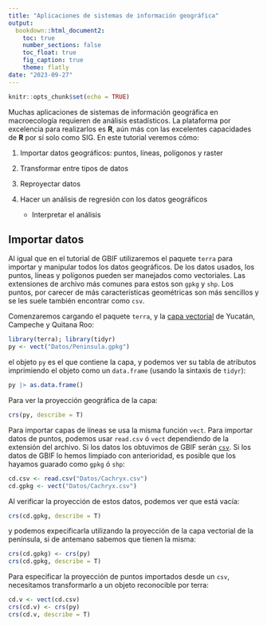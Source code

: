 ```yaml
---
title: "Aplicaciones de sistemas de información geográfica"
output: 
  bookdown::html_document2:
    toc: true
    number_sections: false
    toc_float: true
    fig_caption: true
    theme: flatly
date: "2023-09-27"
---
```


```r
knitr::opts_chunk$set(echo = TRUE)
```

Muchas aplicaciones de sistemas de información geográfica en macroecología requieren de análisis estadísticos. La plataforma por excelencia para realizarlos es **R**, aún más con las excelentes capacidades de **R** por sí solo como SIG. En este tutorial veremos cómo:

1. Importar datos geográficos: puntos, líneas, polígonos y raster
2. Transformar entre tipos de datos
3. Reproyectar datos
4. Hacer un análisis de regresión con los datos geográficos

    - Interpretar el análisis
    
## Importar datos

Al igual que en el tutorial de GBIF utilizaremos el paquete `terra` para importar y manipular todos los datos geográficos. De los datos usados, los puntos, líneas y polígonos pueden ser manejados como vectoriales. Las extensiones de archivo más comunes para estos son `gpkg` y `shp`. Los puntos, por carecer de más características geométricas son más sencillos y se les suele también encontrar como `csv`.

Comenzaremos cargando el paquete `terra`, y la [capa vectorial](Datos/Peninsula.gpkg) de Yucatán, Campeche y Quitana Roo:

```r
library(terra); library(tidyr)
py <- vect("Datos/Peninsula.gpkg")
```

el objeto `py` es el que contiene la capa, y podemos ver su tabla de atributos imprimiendo el objeto como un `data.frame` (usando la sintaxis de `tidyr`):

```r
py |> as.data.frame()
```

Para ver la proyección geográfica de la capa:

```r
crs(py, describe = T)
```

Para importar capas de líneas se usa la misma función `vect`. Para importar datos de puntos, podemos usar `read.csv` ó `vect` dependiendo de la extensión del archivo. Si los datos los obtuvimos de GBIF serán [`csv`](Datos/Cachryx.csv). Si los datos de GBIF lo hemos limpiado con anterioridad, es posible que los hayamos guarado como `gpkg` ó `shp`:

```r
cd.csv <- read.csv("Datos/Cachryx.csv")
cd.gpkg <- vect("Datos/Cachryx.csv")
```

Al verificar la proyección de estos datos, podemos ver que está vacía:

```r
crs(cd.gpkg, describe = T)
```

y podemos expecificarla utilizando la proyección de la capa vectorial de la península, si de antemano sabemos que tienen la misma:

```r
crs(cd.gpkg) <- crs(py)
crs(cd.gpkg, describe = T)
```

Para especificar la proyección de puntos importados desde un `csv`, necesitamos transformarlo a un objeto reconocible por terra:

```r
cd.v <- vect(cd.csv)
crs(cd.v) <- crs(py)
crs(cd.v, describe = T)
```

